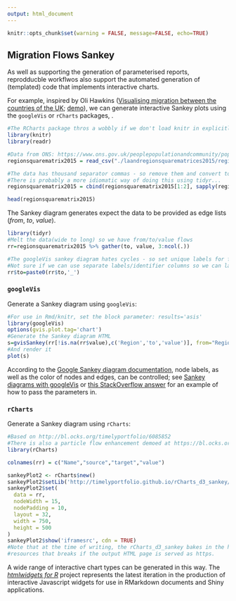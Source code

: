 ```yaml
---
output: html_document
---
```


```r
knitr::opts_chunk$set(warning = FALSE, message=FALSE, echo=TRUE)
```

## Migration Flows Sankey

As well as supporting the generation of parameterised reports, reprodducble workflwos also support the automated generation of (templated) code that implements interactive charts.

For example, inspired by Oli Hawkins ([Visualising migration between the countries of the UK](http://olihawkins.com/2017/03/1); [demo](http://olihawkins.com/visualisation/8)),  we can generate interactive Sankey plots using the `googleVis` or `rCharts` packages, .


```r
#The RCharts package thros a wobbly if we don't load knitr in explicitly
library(knitr)
library(readr)

#Data from ONS: https://www.ons.gov.uk/peoplepopulationandcommunity/populationandmigration/migrationwithintheuk/datasets/matricesofinternalmigrationmovesbetweenlocalauthoritiesandregionsincludingthecountriesofwalesscotlandandnorthernireland
regionsquarematrix2015 = read_csv("./laandregionsquarematrices2015/regionsquarematrix2015.csv", skip = 8)

#The data has thousand separator commas - so remove them and convert to numeric
#There is probably a more idiomatic way of doing this using tidyr...
regionsquarematrix2015 = cbind(regionsquarematrix2015[1:2], sapply(regionsquarematrix2015[3:ncol(regionsquarematrix2015)], function(x)  as.numeric(gsub(",", "", x)) ) )

head(regionsquarematrix2015)
```

The Sankey diagram generates expect the data to be provided as edge lists (*from*, *to*, *value*).

```r
library(tidyr)
#Melt the data(wide to long) so we have from/to/value flows
rr=regionsquarematrix2015 %>% gather(to, value, 3:ncol(.))

#The googleVis sankey diagram hates cycles - so set unique labels for from/to
#Not sure if we can use separate labels/identifier columns so we can label things the same?
rr$to=paste0(rr$to,'_')
```

### `googleVis`

Generate a Sankey diagram using `googleVis`:

```r
#For use in Rmd/knitr, set the block parameter: results='asis'
library(googleVis)
options(gvis.plot.tag='chart')
#Generate the Sankey diagram HTML
s=gvisSankey(rr[!is.na(rr$value),c('Region','to','value')], from="Region", to="to", weight="value")
#And render it
plot(s)
```

According to the [Google Sankey diagram documentation](https://developers.google.com/chart/interactive/docs/gallery/sankey), node labels, as well as the color of nodes and edges, can be controlled; see [Sankey diagrams with googleVis](http://www.magesblog.com/2014/03/sankey-diagrams-with-googlevis.html) or [this StackOverflow answer](http://stackoverflow.com/a/32111596/454773) for an example of how to pass the parameters in.

### `rCharts`

Generate a Sankey diagram using `rCharts`:

```r
#Based on http://bl.ocks.org/timelyportfolio/6085852
#There is also a particle flow enhancement demoed at https://bl.ocks.org/micahstubbs/6a366e759f029599678e293521d7e26c
library(rCharts)

colnames(rr) = c("Name","source","target","value")

sankeyPlot2 <- rCharts$new()
sankeyPlot2$setLib('http://timelyportfolio.github.io/rCharts_d3_sankey/')
sankeyPlot2$set(
  data = rr,
  nodeWidth = 15,
  nodePadding = 10,
  layout = 32,
  width = 750,
  height = 500
)
sankeyPlot2$show('iframesrc', cdn = TRUE)
#Note that at the time of writing, the rCharts_d3_sankey bakes in the http protocol for loading three
#resources that breaks if the output HTML page is served as https.
```

A wide range of interactive chart types can be generated in this way. The [*htmlwidgets for R*](http://www.htmlwidgets.org/) project represents the latest iteration in the production of interactive Javascript widgets for use in RMarkdown documents and Shiny applications.